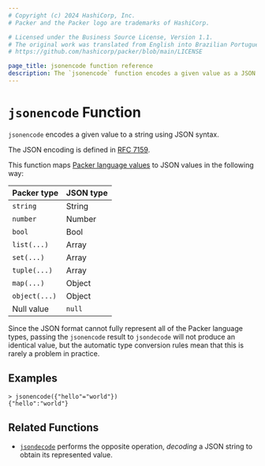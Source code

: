 ```yaml
---
# Copyright (c) 2024 HashiCorp, Inc.
# Packer and the Packer logo are trademarks of HashiCorp.

# Licensed under the Business Source License, Version 1.1.
# The original work was translated from English into Brazilian Portuguese.
# https://github.com/hashicorp/packer/blob/main/LICENSE

page_title: jsonencode function reference
description: The `jsonencode` function encodes a given value as a JSON string.
---
```


# `jsonencode` Function

`jsonencode` encodes a given value to a string using JSON syntax.

The JSON encoding is defined in [RFC 7159](https://tools.ietf.org/html/rfc7159).

This function maps
[Packer language values](/packer/docs/templates/hcl_templates/expressions#types-and-values)
to JSON values in the following way:

| Packer type   | JSON type |
| ------------- | --------- |
| `string`      | String    |
| `number`      | Number    |
| `bool`        | Bool      |
| `list(...)`   | Array     |
| `set(...)`    | Array     |
| `tuple(...)`  | Array     |
| `map(...)`    | Object    |
| `object(...)` | Object    |
| Null value    | `null`    |

Since the JSON format cannot fully represent all of the Packer language
types, passing the `jsonencode` result to `jsondecode` will not produce an
identical value, but the automatic type conversion rules mean that this is
rarely a problem in practice.

## Examples

```shell-session
> jsonencode({"hello"="world"})
{"hello":"world"}
```

## Related Functions

- [`jsondecode`](/packer/docs/templates/hcl_templates/functions/encoding/jsondecode) performs the opposite operation, _decoding_
  a JSON string to obtain its represented value.
